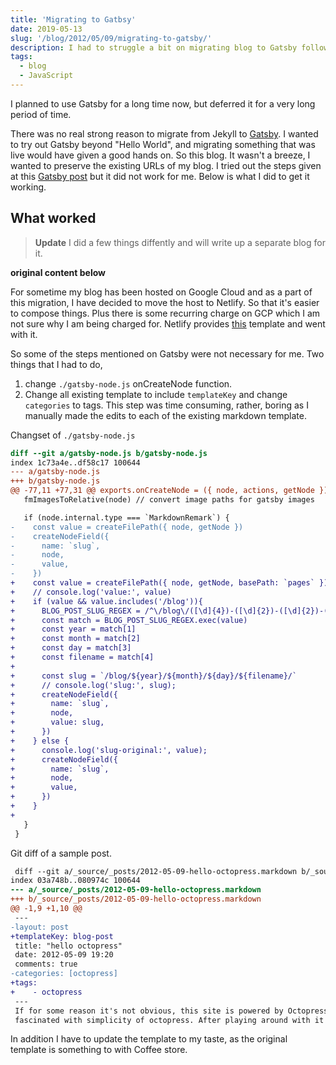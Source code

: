 ```yaml
---
title: 'Migrating to Gatbsy'
date: 2019-05-13
slug: '/blog/2012/05/09/migrating-to-gatsby/'
description: I had to struggle a bit on migrating blog to Gatsby following is my notes on the migration flow
tags:
  - blog
  - JavaScript
---
```


I planned to use Gatsby for a long time now, but deferred it for a very long period of time.

There was no real strong reason to migrate from Jekyll to [Gatsby](https://www.gatsbyjs.org/).
I wanted to try out Gatsby beyond "Hello World", and migrating something that was 
live would have given a good hands on. So this blog. It wasn't a breeze, 
I wanted to preserve the existing URLs of my blog. 
I tried out the steps given at this 
[Gatsby post](https://www.gatsbyjs.org/blog/2017-11-08-migrate-from-jekyll-to-gatsby/) 
but it did not work for me. Below is what I did to get it working.

## What worked

> __Update__ I did a few things diffently and will write up a separate blog for it.

__original content below__

For sometime my blog has been hosted on Google Cloud and as a part of this migration, 
I have decided to move the host to Netlify. So that it's easier to compose things. 
Plus there is some recurring charge on GCP which I am not sure why I am being charged for. 
Netlify provides [this](https://www.gatsbyjs.org/starters/netlify-templates/gatsby-starter-netlify-cms/) 
template and went with it.

So some of the steps mentioned on Gatsby were not necessary for me. Two things that I had to do,

1. change `./gatsby-node.js` onCreateNode function.
2. Change all existing template to include `templateKey` and change `categories` to tags. This step was time consuming, rather, boring as I manually made the edits to each of the existing markdown template.

Changset of `./gatsby-node.js`

```diff
diff --git a/gatsby-node.js b/gatsby-node.js
index 1c73a4e..df58c17 100644
--- a/gatsby-node.js
+++ b/gatsby-node.js
@@ -77,11 +77,31 @@ exports.onCreateNode = ({ node, actions, getNode }) => {
   fmImagesToRelative(node) // convert image paths for gatsby images

   if (node.internal.type === `MarkdownRemark`) {
-    const value = createFilePath({ node, getNode })
-    createNodeField({
-      name: `slug`,
-      node,
-      value,
-    })
+    const value = createFilePath({ node, getNode, basePath: `pages` })
+    // console.log('value:', value)
+    if (value && value.includes('/blog')){
+      BLOG_POST_SLUG_REGEX = /^\/blog\/([\d]{4})-([\d]{2})-([\d]{2})-(.+)\/$/
+      const match = BLOG_POST_SLUG_REGEX.exec(value)
+      const year = match[1]
+      const month = match[2]
+      const day = match[3]
+      const filename = match[4]
+
+      const slug = `/blog/${year}/${month}/${day}/${filename}/`
+      // console.log('slug:', slug);
+      createNodeField({
+        name: `slug`,
+        node,
+        value: slug,
+      })
+    } else {
+      console.log('slug-original:', value);
+      createNodeField({
+        name: `slug`,
+        node,
+        value,
+      })
+    }
+
   }
 }
```

Git diff of a sample post.

```diff
 diff --git a/_source/_posts/2012-05-09-hello-octopress.markdown b/_source/_posts/2012-05-09-hello-octopress.markdown
index 03a748b..080974c 100644
--- a/_source/_posts/2012-05-09-hello-octopress.markdown
+++ b/_source/_posts/2012-05-09-hello-octopress.markdown
@@ -1,9 +1,10 @@
 ---
-layout: post
+templateKey: blog-post
 title: "hello octopress"
 date: 2012-05-09 19:20
 comments: true
-categories: [octopress]
+tags:
+    - octopress
 ---
 If for some reason it's not obvious, this site is powered by Octopress. I  am
 fascinated with simplicity of octopress. After playing around with it for sometime,
```

In addition I have to update the template to my taste, as the original template is something to with Coffee store.
